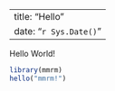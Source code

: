 
---
title: "Hello"
date: "`r Sys.Date()`"
---

Hello World!

```r
library(mmrm)
hello("mmrm!")
```
